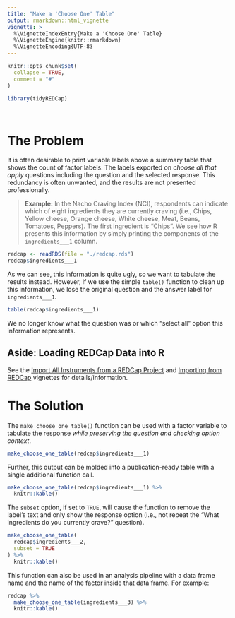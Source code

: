 ```yaml
---
title: "Make a 'Choose One' Table"
output: rmarkdown::html_vignette
vignette: >
  %\VignetteIndexEntry{Make a 'Choose One' Table}
  %\VignetteEngine{knitr::rmarkdown}
  %\VignetteEncoding{UTF-8}
---
```


```r
knitr::opts_chunk$set(
  collapse = TRUE,
  comment = "#"
)
```

```r
library(tidyREDCap)
```

</br>


# The Problem
It is often desirable to print variable labels above a summary table that shows the count of factor labels.  The labels exported on _choose all that apply_ questions including the question and the selected response.  This redundancy is often unwanted, and the results are not presented professionally.

> **Example:** In the Nacho Craving Index (NCI), respondents can indicate which of eight ingredients they are currently craving (i.e., Chips, Yellow cheese, Orange cheese, White cheese, Meat, Beans, Tomatoes, Peppers). The first ingredient is "Chips". We see how R presents this information by simply printing the components of the `ingredients___1` column.

```r
redcap <- readRDS(file = "./redcap.rds")
redcap$ingredients___1
```

As we can see, this information is quite ugly, so we want to tabulate the results instead. However, if we use the simple `table()` function to clean up this information, we lose the original question and the answer label for `ingredients___1`.
```r
table(redcap$ingredients___1)
```
We no longer know what the question was or which "select all" option this information represents.

## Aside: Loading REDCap Data into R
See the [Import All Instruments from a REDCap Project](../doc/importInstruments.html) and [Importing from REDCap](../doc/useAPI.html) vignettes for details/information.

# The Solution
The `make_choose_one_table()` function can be used with a factor variable to tabulate the response *while preserving the question and checking option context*.
```r
make_choose_one_table(redcap$ingredients___1) 
```

Further, this output can be molded into a publication-ready table with a single additional function call.
```r
make_choose_one_table(redcap$ingredients___1) %>% 
  knitr::kable()
```

The `subset` option, if set to `TRUE`, will cause the function to remove the label's text and only show the response option (i.e., not repeat the "What ingredients do you currently crave?" question).
```r
make_choose_one_table(
  redcap$ingredients___2,
  subset = TRUE
) %>% 
  knitr::kable()
```

This function can also be used in an analysis pipeline with a data frame name and the name of the factor inside that data frame. For example:
```r
redcap %>% 
  make_choose_one_table(ingredients___3) %>% 
  knitr::kable() 
```

